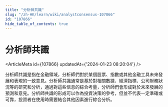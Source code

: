 ```yaml
---
title: "分析師共識"
slug: "/zh-HK/learn/wiki/analystconsensus-107866"
id: "107866"
hide_table_of_contents: true
---
```



<Breadcrumbs current="分析師共識" />

# 分析師共識

<ArticleMeta id={107866} updatedAt={'2024-01-23 08:20:04'} />
<div className='border-solid border-b border-t-0 my-4 border-[var(--ifm-color-gray-300)]' />

分析師共識是指在金融領域，分析師們對於某個股票、指數或其他金融工具未來發展和表現的一致意見。分析師共識通常是基於對相關數據、經濟指標、公司財務狀況等的研究和分析，通過對這些信息的綜合考量，分析師們會形成對於未來發展的預測和意見。分析師共識的形成可以作為投資決策的參考，但並不代表一定準確或可靠，投資者在使用時需要結合其他因素進行綜合分析。
